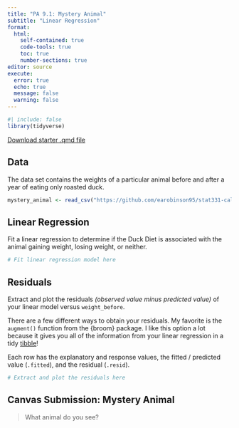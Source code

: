 ```yaml
---
title: "PA 9.1: Mystery Animal"
subtitle: "Linear Regression"
format: 
  html:
    self-contained: true
    code-tools: true
    toc: true
    number-sections: true
editor: source
execute: 
  error: true
  echo: true
  message: false
  warning: false
---
```


```r
#| include: false
library(tidyverse)
```

[Download starter .qmd file](PA9.1-mystery-animal.qmd)

## Data

The data set contains the weights of a particular animal before and after a year of eating only roasted duck.

```r
mystery_animal <- read_csv("https://github.com/earobinson95/stat331-calpoly/raw/master/practice-activities/data/mystery_animal.csv")
```

## Linear Regression

Fit a linear regression to determine if the Duck Diet is associated with the animal gaining weight, losing weight, or neither.

```r
# Fit linear regression model here
```

## Residuals

Extract and plot the residuals *(observed value minus predicted value)* of your linear model versus `weight_before`.

::: callout-tip
There are a few different ways to obtain your residuals. My favorite is the `augment()` function from the {broom} package. I like this option a lot because it gives you all of the information from your linear regression in a tidy [tibble]{.underline}!

Each row has the explanatory and response values, the fitted / predicted value (`.fitted`), and the residual (`.resid`).
:::

```r
# Extract and plot the residuals here
```

## Canvas Submission: Mystery Animal

> What animal do you see?
